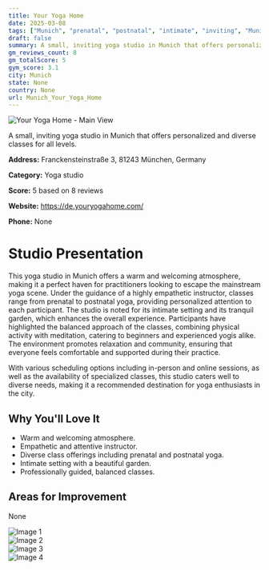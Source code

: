 ```yaml
---
title: Your Yoga Home
date: 2025-03-08
tags: ["Munich", "prenatal", "postnatal", "intimate", "inviting", "Munich"]  
draft: false
summary: A small, inviting yoga studio in Munich that offers personalized and diverse classes for all levels.
gm_reviews_count: 8
gm_totalScore: 5
gym_score: 3.1
city: Munich
state: None
country: None
url: Munich_Your_Yoga_Home
---
```


<div className="aspect-[16/9] relative my-8">
  <img 
    src="https://lh5.googleusercontent.com/p/AF1QipPY9AmO2ZxskO_MfQiQjM6ZtVwQYubd25r_eQY_=w1920-h1080-k-no"
    alt="Your Yoga Home - Main View"
    className="object-cover absolute inset-0 w-full h-full rounded-lg"
  />
</div>

A small, inviting yoga studio in Munich that offers personalized and diverse classes for all levels.

**Address:** Franckensteinstraße 3, 81243 München, Germany

**Category:** Yoga studio

**Score:** 5 based on 8 reviews

**Website:** https://de.youryogahome.com/

**Phone:** None

# Studio Presentation

This yoga studio in Munich offers a warm and welcoming atmosphere, making it a perfect haven for practitioners looking to escape the mainstream yoga scene. Under the guidance of a highly empathetic instructor, classes range from prenatal to postnatal yoga, providing personalized attention to each participant. The studio is noted for its intimate setting and its tranquil garden, which enhances the overall experience. Participants have highlighted the balanced approach of the classes, combining physical activity with meditation, catering to beginners and experienced yogis alike. The environment promotes relaxation and community, ensuring that everyone feels comfortable and supported during their practice.

With various scheduling options including in-person and online sessions, as well as the availability of specialized classes, this studio caters well to diverse needs, making it a recommended destination for yoga enthusiasts in the city.

## Why You'll Love It

- Warm and welcoming atmosphere.
- Empathetic and attentive instructor.
- Diverse class offerings including prenatal and postnatal yoga.
- Intimate setting with a beautiful garden.
- Professionally guided, balanced classes.

## Areas for Improvement

None

<div className="grid grid-cols-1 xl:grid-cols-2 gap-4 my-8">
<div className="aspect-[4/3] relative"><img src="https://lh5.googleusercontent.com/p/AF1QipP6NrPiRAOxvrdptWK6G6VENlTCDqGrOL5pciQj=w1920-h1080-k-no" alt="Image 1" className="object-cover absolute inset-0 w-full h-full rounded-lg" /></div>
<div className="aspect-[4/3] relative"><img src="https://lh5.googleusercontent.com/p/AF1QipNHtI719KVBPLwABChaQgckc5lOc03zLhoPHrYh=w1920-h1080-k-no" alt="Image 2" className="object-cover absolute inset-0 w-full h-full rounded-lg" /></div>
<div className="aspect-[4/3] relative"><img src="https://lh5.googleusercontent.com/p/AF1QipP0kVIZvt5bfAt-QuvLEqaAXbsGBptqMImVWSZP=w1920-h1080-k-no" alt="Image 3" className="object-cover absolute inset-0 w-full h-full rounded-lg" /></div>
<div className="aspect-[4/3] relative"><img src="https://lh5.googleusercontent.com/p/AF1QipMOTaYHfmVbwcuCx3K-n5eTAAnOFlRXnk3T4KNk=w1920-h1080-k-no" alt="Image 4" className="object-cover absolute inset-0 w-full h-full rounded-lg" /></div>
</div>